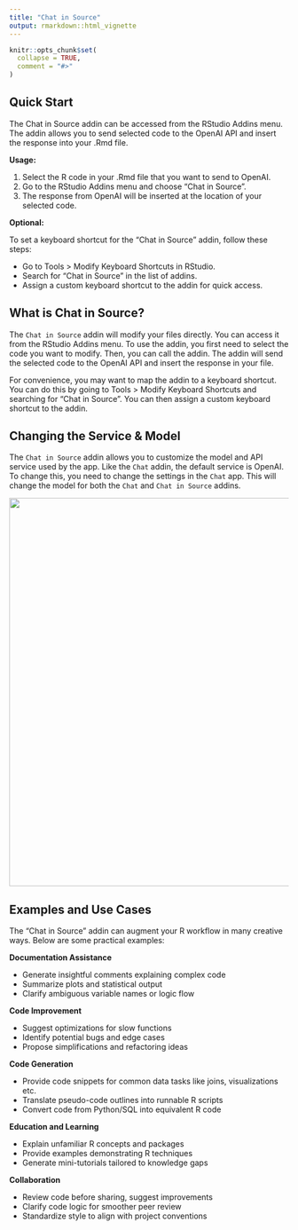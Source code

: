 ```yaml
---
title: "Chat in Source"
output: rmarkdown::html_vignette
---
```


```r
knitr::opts_chunk$set(
  collapse = TRUE,
  comment = "#>"
)
```

## Quick Start

The Chat in Source addin can be accessed from the RStudio Addins menu.
The addin allows you to send selected code to the OpenAI API
and insert the response into your .Rmd file.

**Usage:**

1. Select the R code in your .Rmd file that you want to send to OpenAI.
2. Go to the RStudio Addins menu and choose "Chat in Source".
3. The response from OpenAI will be inserted at the location of your selected code.

**Optional:** 

To set a keyboard shortcut for the "Chat in Source" addin, follow these steps:

- Go to Tools > Modify Keyboard Shortcuts in RStudio.
- Search for "Chat in Source" in the list of addins.
- Assign a custom keyboard shortcut to the addin for quick access.

## What is Chat in Source?

The `Chat in Source` addin will modify your files directly. You can access it from the RStudio Addins menu. To use the addin, you first need to select the code you want to modify. Then, you can call the addin. The addin will send the selected code to the OpenAI API and insert the response in your file.

For convenience, you may want to map the addin to a keyboard shortcut. You can do this by going to Tools > Modify Keyboard Shortcuts and searching for "Chat in Source". You can then assign a custom keyboard shortcut to the addin. 

## Changing the Service & Model

The `Chat in Source` addin allows you to customize the model and API service used by the app. Like the `Chat` addin, the default service is OpenAI. To change this, you need to change the settings in the `Chat` app. This will change the model for both the `Chat` and `Chat in Source` addins.

![](https://raw.githubusercontent.com/MichelNivard/gptstudio/main/media/gptstudio-change-model.gif){width=700px}

## Examples and Use Cases

The "Chat in Source" addin can augment your R workflow in many creative ways. Below are some practical examples:

**Documentation Assistance**

- Generate insightful comments explaining complex code
- Summarize plots and statistical output
- Clarify ambiguous variable names or logic flow

**Code Improvement**

- Suggest optimizations for slow functions
- Identify potential bugs and edge cases
- Propose simplifications and refactoring ideas

**Code Generation**

- Provide code snippets for common data tasks like joins, visualizations etc.
- Translate pseudo-code outlines into runnable R scripts
- Convert code from Python/SQL into equivalent R code

**Education and Learning**

- Explain unfamiliar R concepts and packages
- Provide examples demonstrating R techniques
- Generate mini-tutorials tailored to knowledge gaps

**Collaboration**

- Review code before sharing, suggest improvements
- Clarify code logic for smoother peer review
- Standardize style to align with project conventions
